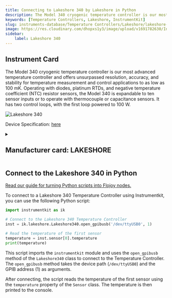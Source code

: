 ```yaml
---
title: Connecting to Lakeshore 340 by Lakeshore in Python
description: The Model 340 cryogenic temperature controller is our most advanced temperature controller and offers unsurpassed resolution, accuracy, and stability for temperature measurement and control applications to as low as 100 mK. Operating with diodes, platinum RTDs, and negative temperature coefficient (NTC) resistor sensors, the Model 340 is expandable to ten sensor inputs or to operate with thermocouple or capacitance sensors. It has two control loops, with the first loop powered to 100 W.
keywords: [Temperature Controllers, Lakeshore, InstrumentKit] 
slug: instruments-database/Temperature Controllers/Lakeshore/lakeshore-340 
image: https://res.cloudinary.com/dhopxs1y3/image/upload/v1691782630/Instruments/Temperature%20Controllers/Lakeshore-340/Lakeshore-340.png
sidebar:
    label: Lakeshore 340 
---
```



## Instrument Card

The Model 340 cryogenic temperature controller is our most advanced temperature controller and offers unsurpassed resolution, accuracy, and stability for temperature measurement and control applications to as low as 100 mK. Operating with diodes, platinum RTDs, and negative temperature coefficient (NTC) resistor sensors, the Model 340 is expandable to ten sensor inputs or to operate with thermocouple or capacitance sensors. It has two control loops, with the first loop powered to 100 W.

![Lakeshore 340](https://res.cloudinary.com/dhopxs1y3/image/upload/v1691782630/Instruments/Temperature%20Controllers/Lakeshore-340/Lakeshore-340.png)

Device Specification: [here](https://www.lakeshore.com/docs/default-source/product-downloads/catalog/lstc_340_l.pdf?sfvrsn=ad773cdf_1)

<details style={{ marginTop: "15px"}}>
<summary><h2 style={{display:'inline'}}>Manufacturer card: LAKESHORE</h2></summary>

![LAKESHORE](https://res.cloudinary.com/dhopxs1y3/image/upload/v1692813206/Instruments/Vendor%20Logos/Lakeshore_Cryotronics.png)

Supporting advanced scientific research, Lake Shore is a leading global innovator in measurement and control solutions.

- Headquarters: Westerville, Ohio, USA
- Yearly Revenue (millions, USD): 21.4
- Vendor Website: [here](https://www.lakeshore.com/home)

</details>


<FeaturedInstrumentVideo category="TEMPERATURE_CONTROLLERS" />

## Connect to the Lakeshore 340 in Python

[Read our guide for turning Python scripts into Flojoy nodes.](https://docs.flojoy.ai/contribution/blocks/custom-flojoy-block/)



<Tabs>
<TabItem value="Flojoy" label="Flojoy" className="flojoy-instrument-tabs">

<SectionsCard category="TEMPERATURE_CONTROLLERS" manufacturer="Lakeshore"></SectionsCard>

</TabItem>
<TabItem value="InstrumentKit" label="InstrumentKit">

To connect to a Lakeshore 340 Temperature Controller using Instrumentkit, you can use the following Python script:

```python
import instrumentkit as ik

# Connect to the Lakeshore 340 Temperature Controller
inst = ik.lakeshore.Lakeshore340.open_gpibusb('/dev/ttyUSB0', 1)

# Read the temperature of the first sensor
temperature = inst.sensor[0].temperature
print(temperature)
```

This script imports the `instrumentkit` module and uses the `open_gpibusb` method of the `Lakeshore340` class to connect to the Temperature Controller. The `open_gpibusb` method takes the device path (`/dev/ttyUSB0`) and the GPIB address (1) as arguments.

After connecting, the script reads the temperature of the first sensor using the `temperature` property of the `Sensor` class. The temperature is then printed to the console.

</TabItem>
</Tabs>